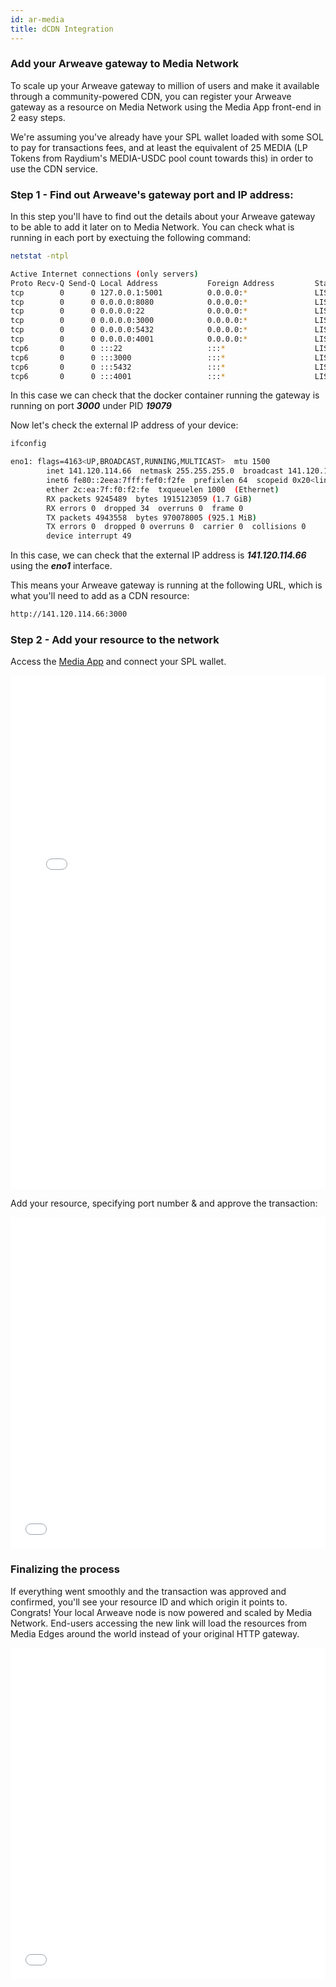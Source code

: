 ```yaml
---
id: ar-media
title: dCDN Integration
---
```


### Add your Arweave gateway to Media Network

To scale up your Arweave gateway to million of users and make it available through a community-powered CDN, you can register your Arweave gateway as a resource on Media Network using the Media App front-end in 2 easy steps.

We're assuming you've already have your SPL wallet loaded with some SOL to pay for transactions fees, and at least the equivalent of 25 MEDIA (LP Tokens from Raydium's MEDIA-USDC pool count towards this) in order to use the CDN service.

### Step 1 - Find out Arweave's gateway port and IP address:

In this step you'll have to find out the details about your Arweave gateway to be able to add it later on to Media Network.
You can check what is running in each port by exectuing the following command:

```bash
netstat -ntpl
```

```bash
Active Internet connections (only servers)
Proto Recv-Q Send-Q Local Address           Foreign Address         State       PID/Program name    
tcp        0      0 127.0.0.1:5001          0.0.0.0:*               LISTEN      14732/ipfs          
tcp        0      0 0.0.0.0:8080            0.0.0.0:*               LISTEN      14732/ipfs          
tcp        0      0 0.0.0.0:22              0.0.0.0:*               LISTEN      1014/sshd           
tcp        0      0 0.0.0.0:3000            0.0.0.0:*               LISTEN      19072/docker-proxy  
tcp        0      0 0.0.0.0:5432            0.0.0.0:*               LISTEN      18884/docker-proxy  
tcp        0      0 0.0.0.0:4001            0.0.0.0:*               LISTEN      14732/ipfs          
tcp6       0      0 :::22                   :::*                    LISTEN      1014/sshd           
tcp6       0      0 :::3000                 :::*                    LISTEN      19079/docker-proxy  
tcp6       0      0 :::5432                 :::*                    LISTEN      18892/docker-proxy
tcp6       0      0 :::4001                 :::*                    LISTEN      14732/ipfs 
```

In this case we can check that the docker container running the gateway is running on port ***3000*** under PID ***19079***

Now let's check the external IP address of your device:

```bash
ifconfig
```

```bash
eno1: flags=4163<UP,BROADCAST,RUNNING,MULTICAST>  mtu 1500
        inet 141.120.114.66  netmask 255.255.255.0  broadcast 141.120.114.66
        inet6 fe80::2eea:7fff:fef0:f2fe  prefixlen 64  scopeid 0x20<link>
        ether 2c:ea:7f:f0:f2:fe  txqueuelen 1000  (Ethernet)
        RX packets 9245489  bytes 1915123059 (1.7 GiB)
        RX errors 0  dropped 34  overruns 0  frame 0
        TX packets 4943558  bytes 970078005 (925.1 MiB)
        TX errors 0  dropped 0 overruns 0  carrier 0  collisions 0
        device interrupt 49  

```

In this case, we can check that the external IP address is ***141.120.114.66*** using the ***eno1*** interface.

This means your Arweave gateway is running at the following URL, which is what you'll need to add as a CDN resource:

```bash
http://141.120.114.66:3000
```

### Step 2 - Add your resource to the network

Access the [Media App](https://app.media.network) and connect your SPL wallet.

<iframe frameborder="0" src="/html/home.html" width="100%" height="822px"></iframe>

Add your resource, specifying port number & and approve the transaction:

<iframe frameborder="0" src="/html/arweave-approve.html" width="100%" height="530px"></iframe>

### Finalizing the process

If everything went smoothly and the transaction was approved and confirmed, you'll see your resource ID and which origin it points to. Congrats! Your local Arweave node is now powered and scaled by Media Network. End-users accessing the new link will load the resources from Media Edges around the world instead of your original HTTP gateway.

<iframe frameborder="0" src="/html/arweave-added.html" width="100%" height="530px"></iframe>



